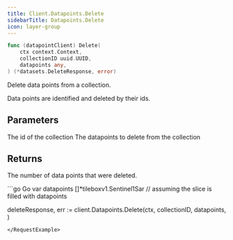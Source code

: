 ```yaml
---
title: Client.Datapoints.Delete
sidebarTitle: Datapoints.Delete
icon: layer-group
---
```


```go
func (datapointClient) Delete(
    ctx context.Context,
    collectionID uuid.UUID,
    datapoints any,
) (*datasets.DeleteResponse, error)
```

Delete data points from a collection.

Data points are identified and deleted by their ids.

## Parameters

<ParamField path="collectionID" type="uuid.UUID">
  The id of the collection
</ParamField>
<ParamField path="datapoints" type="[]proto.Message">
  The datapoints to delete from the collection
</ParamField>

## Returns

The number of data points that were deleted.

<RequestExample>
```go Go
var datapoints []*tileboxv1.Sentinel1Sar
// assuming the slice is filled with datapoints

deleteResponse, err := client.Datapoints.Delete(ctx,
    collectionID,
    datapoints,
)
```
</RequestExample>
